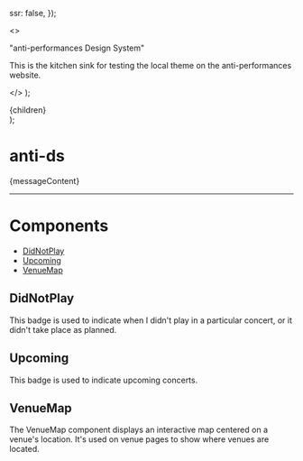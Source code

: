 
  ssr: false,
});


  <>
    <p className="mb-4">
      "anti-performances Design System"
    </p>
    <p>
      This is the kitchen sink for testing the local theme on the anti-performances website.
    </p>
  </>
);

  <div className="p-4 border-l-4 border-l-solid border-accent rounded-md bg-highlight dark:bg-highlight-dark">
    {children}
  </div>
);

# anti-ds

<Message>{messageContent}</Message>

---

# Components

- [DidNotPlay](#didnotplay)
- [Upcoming](#upcoming)
- [VenueMap](#venuemap)


## DidNotPlay

This badge is used to indicate when I didn't play in a particular concert, or it didn't take place as planned.

<ComponentWrapper>
  <DidNotPlay />
</ComponentWrapper>

## Upcoming

This badge is used to indicate upcoming concerts.

<ComponentWrapper>
  <Upcoming />
</ComponentWrapper>

## VenueMap

The VenueMap component displays an interactive map centered on a venue's location. It's used on venue pages to show where venues are located.

<ComponentWrapper>
  <ClientVenueMap
    coordinates="40.765263912243164, -73.97990214578063"
    name="Carnegie Hall"
  />
</ComponentWrapper>
